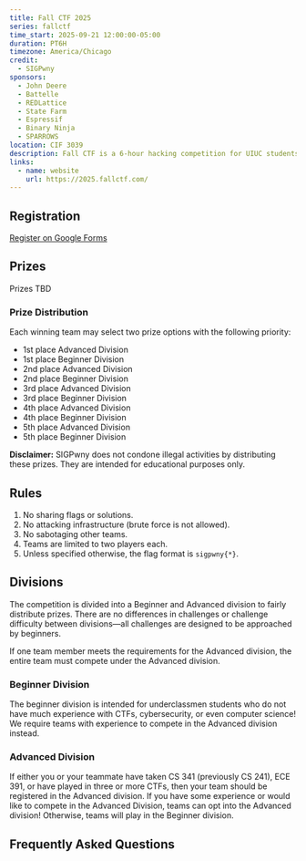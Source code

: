```yaml
---
title: Fall CTF 2025
series: fallctf
time_start: 2025-09-21 12:00:00-05:00
duration: PT6H
timezone: America/Chicago
credit:
  - SIGPwny
sponsors:
  - John Deere
  - Battelle
  - REDLattice
  - State Farm
  - Espressif
  - Binary Ninja
  - SPARROWS
location: CIF 3039
description: Fall CTF is a 6-hour hacking competition for UIUC students hosted by SIGPwny. UIUC students of all backgrounds are welcome, including beginners! Work in teams of two on challenges related to web hacking, reverse engineering, binary exploitation, and more! Plus, free food, free swag, and companies!
links:
  - name: website
    url: https://2025.fallctf.com/
---
```

## Registration

<a href="https://forms.gle/QrZhvVtncqp2rXnP7" class="button btn-primary mb-2">Register on Google Forms</a>

## Prizes

Prizes TBD

### Prize Distribution
Each winning team may select two prize options with the following priority:
- 1st place Advanced Division
- 1st place Beginner Division
- 2nd place Advanced Division
- 2nd place Beginner Division
- 3rd place Advanced Division
- 3rd place Beginner Division
- 4th place Advanced Division
- 4th place Beginner Division
- 5th place Advanced Division
- 5th place Beginner Division

**Disclaimer:** SIGPwny does not condone illegal activities by distributing these prizes. They are intended for educational purposes only.

## Rules
1. No sharing flags or solutions.
2. No attacking infrastructure (brute force is not allowed).
3. No sabotaging other teams.
4. Teams are limited to two players each.
5. Unless specified otherwise, the flag format is `sigpwny{*}`.

## Divisions
The competition is divided into a Beginner and Advanced division to fairly distribute prizes. There are no differences in challenges or challenge difficulty between divisions—all challenges are designed to be approached by beginners. 

If one team member meets the requirements for the Advanced division, the entire team must compete under the Advanced division.

### Beginner Division
The beginner division is intended for underclassmen students who do not have much experience with CTFs, cybersecurity, or even computer science! We require teams with experience to compete in the Advanced division instead.

### Advanced Division
If either you or your teammate have taken CS 341 (previously CS 241), ECE 391, or have played in three or more CTFs, then your team should be registered in the Advanced division. If you have some experience or would like to compete in the Advanced Division, teams can opt into the Advanced division! Otherwise, teams will play in the Beginner division.

## Frequently Asked Questions
